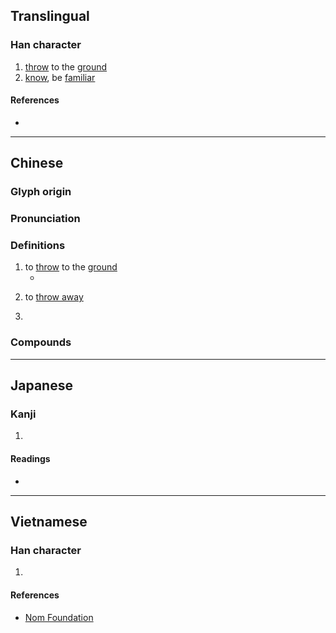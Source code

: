 {{also|掼}}
{{character info}}
==Translingual==

===Han character===
{{Han char|rn=64|rad=手|as=11|sn=14|four=55086|canj=QWJC|ids=⿰扌貫}}

# [[throw]] to the [[ground]]
# [[know]], be [[familiar]]

====References====
* {{Han ref|kx=0450.050|dkj=12591|dj=0800.240|hdz=31951.020|uh=645C|ud=25692|bh=E1E8|bd=57832}}

----

==Chinese==
{{zh-forms|s=掼}}

===Glyph origin===
{{Han etym}}
{{Han compound|手|貫|ls=psc|c1=s|c2=p|t1=hand}}

===Pronunciation===
{{zh-pron
|m=guàn
|c=gwaan3
|w=3gue
|mc=y
|oc=y
|cat=v
}}

===Definitions===
{{zh-hanzi}}

# to [[throw]] to the [[ground]]
#* {{zh-x|你 從 她 手 中 奪 下 一 塊 錢，如同 捧-著[着]{zhe} 寶貝 似{sì}的 直奔 空{kòng}地，正好 輪到 ^阿-海 坐莊，你 鑽{zuān}進 人堆，把 一 塊 錢 摜 在 地下，大家 都 笑 了 起來。|ref='''28 August 1991''', {{w|Kuo Cheng}} {{lw|zh|郭箏}}, God's Dice {{lw|zh|上帝的骰子}},  {{w|China Times}} {{lw|zh|中國時報}}|3=M-TW}}
# {{lb|zh|Northern Wu}} to [[throw away]]
# {{zh-x|撥 物事 摜 脫！|tr=4peq+5meq zr&3gue+4theq|'''Throw''' that thing '''away'''!|SH}}

===Compounds===
{{zh-der|摜壓|摜交|摜紗帽|摜碎|摜打|摜蛋}}

----

==Japanese==

===Kanji===
{{ja-kanji|grade=|rs=手11}}

# {{rfdef|ja|sort=手11}}

====Readings====
* {{ja-readings|on=かん|kun=なら-う}}

----

==Vietnamese==

===Han character===
{{vi-readings|rs=手11|reading=quán}}

# {{rfdef|vi|sort=手11}}

====References====
* [http://nomfoundation.org/common/nom_details.php?codepoint=645c Nom Foundation]
